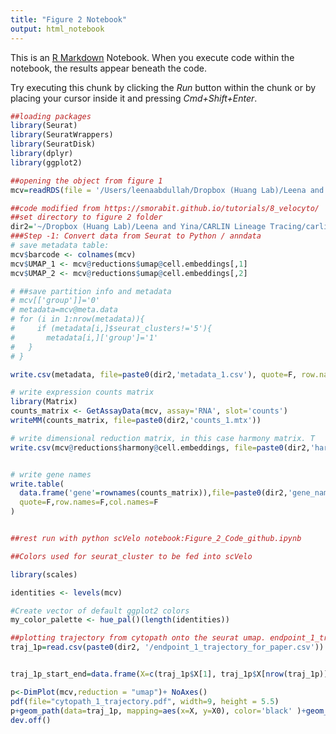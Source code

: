 ```yaml
---
title: "Figure 2 Notebook"
output: html_notebook
---
```


This is an [R Markdown](http://rmarkdown.rstudio.com) Notebook. When you execute code within the notebook, the results appear beneath the code. 

Try executing this chunk by clicking the *Run* button within the chunk or by placing your cursor inside it and pressing *Cmd+Shift+Enter*. 

```r
##loading packages
library(Seurat)
library(SeuratWrappers)
library(SeuratDisk)
library(dplyr) 
library(ggplot2)

##opening the object from figure 1
mcv=readRDS(file = '/Users/leenaabdullah/Dropbox (Huang Lab)/Leena and Yina/CARLIN Lineage Tracing/carlin experiments/06082022 vsv-ova infection/stuff for the paper/fig 1/mcv_fig1.rds') 
```

```r
##code modified from https://smorabit.github.io/tutorials/8_velocyto/
##set directory to figure 2 folder
dir2='~/Dropbox (Huang Lab)/Leena and Yina/CARLIN Lineage Tracing/carlin experiments/06082022 vsv-ova infection/stuff for the paper/fig 2/'
###Step -1: Convert data from Seurat to Python / anndata
# save metadata table:
mcv$barcode <- colnames(mcv)
mcv$UMAP_1 <- mcv@reductions$umap@cell.embeddings[,1]
mcv$UMAP_2 <- mcv@reductions$umap@cell.embeddings[,2]

# ##save partition info and metadata
# mcv[['group']]='0'
# metadata=mcv@meta.data
# for (i in 1:nrow(metadata)){
#     if (metadata[i,]$seurat_clusters!='5'){
#       metadata[i,]['group']='1'
#   }
# }

write.csv(metadata, file=paste0(dir2,'metadata_1.csv'), quote=F, row.names=F)

# write expression counts matrix
library(Matrix)
counts_matrix <- GetAssayData(mcv, assay='RNA', slot='counts')
writeMM(counts_matrix, file=paste0(dir2,'counts_1.mtx'))

# write dimensional reduction matrix, in this case harmony matrix. T
write.csv(mcv@reductions$harmony@cell.embeddings, file=paste0(dir2,'harmony_1.csv'), quote=F, row.names=F)


# write gene names
write.table(
  data.frame('gene'=rownames(counts_matrix)),file=paste0(dir2,'gene_names_1.csv'),
  quote=F,row.names=F,col.names=F
)


##rest run with python scVelo notebook:Figure_2_Code_github.ipynb

```




```r
##Colors used for seurat_cluster to be fed into scVelo

library(scales)

identities <- levels(mcv)

#Create vector of default ggplot2 colors
my_color_palette <- hue_pal()(length(identities))

```

```r
##plotting trajectory from cytopath onto the seurat umap. endpoint_1_trajectory_for_paper.csv was generated by cytopath in the python notebook: Figure_2_Code_github.ipynb
traj_1p=read.csv(paste0(dir2, '/endpoint_1_trajectory_for_paper.csv'))


traj_1p_start_end=data.frame(X=c(traj_1p$X[1], traj_1p$X[nrow(traj_1p)]), X0=c(traj_1p$X0[1], traj_1p$X0[nrow(traj_1p)]))

p<-DimPlot(mcv,reduction = "umap")+ NoAxes()
pdf(file="cytopath_1_trajectory.pdf", width=9, height = 5.5)
p+geom_path(data=traj_1p, mapping=aes(x=X, y=X0), color='black' )+geom_point(data=traj_1p_start_end, mapping=aes(x=X[1], y=X0[1]), shape=20, size=2, stroke=1, color='red')+geom_point(data=traj_1p_start_end, mapping=aes(x=X[2], y=X0[2]), shape=4, size=2, stroke=1, color='red')
dev.off()

```

